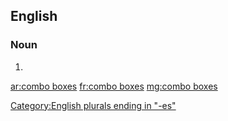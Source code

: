 ==English==

===Noun===
{{head|en|plural|head=[[combo]] [[box]]es}}

# {{plural of|combo box|lang=en|nocat=1}}

[[Category:English plurals ending in "-es"]]

[[ar:combo boxes]]
[[fr:combo boxes]]
[[mg:combo boxes]]